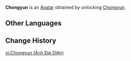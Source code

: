 {{About|the Avatar|the playable character|Chongyun}}
{{Avatar Infobox
|title    = Chongyun
|id       = 1300
|image    = Chongyun Avatar.png
|type     = Character
|features = Chongyun
|obtain   = Unlock [[Chongyun]]
}}
'''Chongyun''' is an [[Avatar]] obtained by unlocking [[Chongyun]].

==Other Languages==
{{Other Languages|Chongyun}}

==Change History==
{{Change History|1.0}}

[[vi:Chongyun (Ảnh Đại Diện)]]
